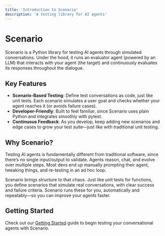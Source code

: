 ```yaml
---
title: 'Introduction to Scenario'
description: 'A testing library for AI agents'
---
```


# Scenario

Scenario is a Python library for testing AI agents through simulated conversations. Under the hood, it runs an evaluator agent (powered by an LLM) that interacts with your agent (the target) and continuously evaluates its responses throughout the dialogue.

## Key Features

- **Scenario-Based Testing**: Define test conversations as code, just like unit tests. Each scenario simulates a user goal and checks whether your agent reaches it (or avoids failure cases).
- **Developer-Friendly**: Built to feel familiar, since Scenario uses plain Python and integrates smoothly with pytest.
- **Continuous Feedback**: As you develop, keep adding new scenarios and edge cases to grow your test suite—just like with traditional unit testing.

## Why Scenario?

Testing AI agents is fundamentally different from traditional software, since there’s no single input/output to validate. Agents reason, chat, and evolve over multiple steps. Most devs end up manually prompting their agent, tweaking things, and re-testing in an ad hoc loop.

Scenario brings structure to that chaos. Just like unit tests for functions, you define scenarios that simulate real conversations, with clear success and failure criteria. Scenario runs these for you, automatically and repeatably—so you can improve your agents faster.

## Getting Started

Check out our [Getting Started](/getting-started) guide to begin testing your conversational agents with Scenario.
